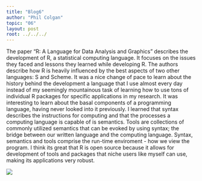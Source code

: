 ```yaml
---
title: "Blog6"
author: "Phil Colgan"
topic: "06"
layout: post
root: ../../../
---
```


The paper "R: A Language for Data Analysis and Graphics" describes the development of R, a statistical computing language. It focuses on the issues they faced and lessons they learned while developing R. The authors describe how R is heavily influenced by the best aspects of two other languages: S and Scheme. It was a nice change of pace to learn about the history behind the development a language that I use almost every day instead of my seemingly mountainous task of learning how to use tons of individual R packages for specific applications in my research. It was interesting to learn about the basal components of a programming language, having never looked into it previously. I learned that syntax describes the instructions for computing and that the processes a computing language is capable of is semantics. Tools are collections of commonly utilized semantics that can be evoked by using syntax; the bridge between our written language and the computing language. Syntax, semantics and tools comprise the run-time enviroment - how we view the program. I think its great that R is open source because it allows for development of tools and packages that niche users like myself can use, making its applications very robust.

![](images/giphy.gif)